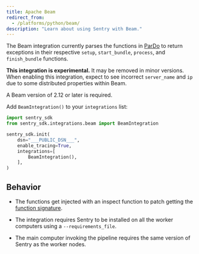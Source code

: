 ```yaml
---
title: Apache Beam
redirect_from:
  - /platforms/python/beam/
description: "Learn about using Sentry with Beam."
---
```


The Beam integration currently parses the functions in [ParDo](https://github.com/apache/beam/blob/release-2.13.0/sdks/python/apache_beam/transforms/core.py#L991) to return exceptions in their respective `setup`, `start_bundle`, `process`, and `finish_bundle` functions.

**This integration is experimental.** It may be removed in minor versions. When enabling this integration, expect to see incorrect `server_name` and `ip` due to some distributed properties within Beam.

A Beam version of 2.12 or later is required.

Add `BeamIntegration()` to your `integrations` list:

<SignInNote />

```python
import sentry_sdk
from sentry_sdk.integrations.beam import BeamIntegration

sentry_sdk.init(
    dsn="___PUBLIC_DSN___",
    enable_tracing=True,
    integrations=[
        BeamIntegration(),
    ],
)
```

## Behavior

- The functions get injected with an inspect function to patch getting the [function signature](https://github.com/apache/beam/blob/release-2.13.0/sdks/python/apache_beam/transforms/core.py#L288L298).

- The integration requires Sentry to be installed on all the worker computers using a `--requirements_file`.

- The main computer invoking the pipeline requires the same version of Sentry as the worker nodes.
